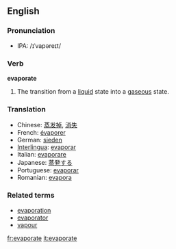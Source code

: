 ==English==
===Pronunciation===
*IPA: /ɪˈvapəreɪt/
===Verb===
'''evaporate'''

#The transition from a [[liquid]] state into a [[gas]]eous state.

===Translation===
*Chinese: [[蒸发掉]], [[消失]]
*French: [[évaporer]]
*German: [[sieden]]
*[[Interlingua]]: [[evaporar]]
*Italian: [[evaporare]]
*Japanese: [[蒸発する]]
*Portuguese: [[evaporar]]
*Romanian: [[evapora]]

===Related terms===
*[[evaporation]]
*[[evaporator]]
*[[vapour]]

[[fr:evaporate]]
[[it:evaporate]]